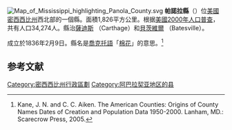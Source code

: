 {{noteTA
|T=zh-hans:帕诺拉县 (密西西比州);zh-hk:帕諾拉縣 (密西西比州);zh-tw:帕諾拉郡 (密西西比州);
}}

{{Otheruses|帕諾拉縣|subject=美國密西西比州的一個縣|other=同名的縣}}
[[File:Map_of_Mississippi_highlighting_Panola_County.svg|right]]
'''帕諾拉縣'''（{{lang-en|Panola County}}）位[[美國|美國]][[密西西比州|密西西比州]]西北部的一個縣。面積1,826平方公里。根据[[美國2000年人口普查|美國2000年人口普查]]，共有人口34,274人。縣治[[薩迪斯_(密西西比州)|薩迪斯]] （Carthage）和[[貝茨維爾_(密西西比州)|貝茨維爾]] （Batesville）。

成立於1836年2月9日。縣名是[[喬克托語|喬克托語]]「[[棉花|棉花]]」的意思。<ref>Kane, J. N. and C. C. Aiken. The American Counties: Origins of County Names Dates of Creation and Population Data 1950-2000. Lanham, MD.: Scarecrow Press, 2005.</ref>

==参考文献==
{{reflist}}

[[Category:密西西比州行政區劃|Category:密西西比州行政區劃]]
[[Category:阿巴拉契亚地区的县|Category:阿巴拉契亚地区的县]]